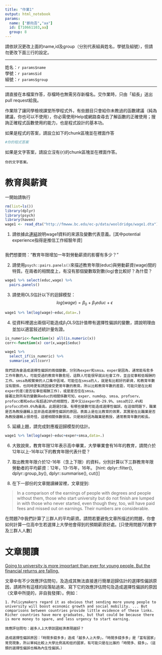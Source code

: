 ```yaml
---
title: "作業1"
output: html_notebook
params:
  name: ["鄭向吾","aa"]
  id: [710661103,aa]
  group: 8
---
```

請依狀況更改上面的name,id及group（分別代表組員姓名，學號及組號），但請勿更改下面三行的設定。  

***
姓名：`r params$name`  
學號：`r params$id`  
組號：`r params$group`  

***

請直接在本檔案作答，存檔時也無需另存新檔名。交作業時，只由「組長」送出pull request給我。

作業除了讓同學檢視課堂所學程式外，有些題目只會給你未教過的函數建議（純為建議，你也可以不使用），你必需使用Help或網路查尋去了解函數的正確使用；搜詢正確程式函數使用的能力，也是程式設計的基本功。

如果是程式的答案，請設立如下的chunk區塊並在裡面作答
```r
#你的程式答案
```

如果是文字答案，請設立沒有{r}的chunk區塊並在裡面作答。
```
你的文字答案。
```

# 教育與薪資 

一開始請執行
```r
rm(list=ls())
library(dplyr)
library(psych)
library(haven)
wage1 <- read_dta("http://fmwww.bc.edu/ec-p/data/wooldridge/wage1.dta")
```

1. 請依據此[連結](http://fmwww.bc.edu/ec-p/data/wooldridge/wage1.des)說明wage1資料的來源及變數代表意義。[其中potential experience指得是推估工作經驗年資]
```

```

我們想要問："教育年限增加一年對勞動薪資的影響有多少？"

2. 請使用`psych::pairs.panels()`來描述教育年限(educ)與勞動薪資(wage)間的特質。在兩者的相關度上，有沒有那個變數取對數(log)會比較好？為什麼？

```r
wage1 %>% select(educ,wage) %>%
  pairs.panels()
```


3. 請使用OLS估計以下的迴歸模型：
$$log(wage)=\beta_0+\beta_1 educ+\epsilon$$
```r
wage1 %>% lm(log(wage)~educ,data=.)
```


4. 從資料裡選出兩個可能造成$\beta_1$OLS估計值帶有選擇性偏誤的變數，請說明理由並加以適當敍述統計量佐證。

```r
is_numeric<-function(x) all(is.numeric(x))
corr<-function(x) cor(x,wage1$educ)

wage1 %>%  
  select_if(is_numeric) %>%
  summarise_all(corr)
```

```
我們認為會造成選擇性偏誤的兩個變數，分別為exper和smsa。exper是因為，通常能有愈多工作年數的人，可能受過的教育年數愈短，這群人可能很早就出社會工作，並且從事較低報酬的工作。smsa為較繁榮的人口集中區域，可能住在smsa的人，就是有比較好的薪資，和教育年數沒有關係，也同時更有誘因接受更常年數的教育。所以比較教育年數的差距，可能只是在比較exper的差(是否從事低報酬工作)，或是是否住在smsa。
接著比對所有的變數與educ的相關係數可知，exper、numdep、smsa、profserv、profocc都和educ有超過20%的相關性，其中又以exper的-29.9%、smsa的22.4%和profocc的49.6%為最高。此題是討論，有哪些變數可能造成選擇性偏誤，在這個問題下，職業是否為教授邏輯上並非造成選擇性偏誤的原因，表面上是在比教育的效果，其實是在比職業是否為教授邏輯上很奇怪，這裡相關係數很高，只是剛好因為職業是教授，通常教育年數的較長。

```

5. 延續上題，請完成對應複迴歸模型的估計。

```r
wage1 %>% lm(log(wage)~educ+exper+smsa,data=.)
```


6. 大致說來，教育年限12年表示高中畢業，大學畢業會有16年的教育，請問介於12年以上-16年以下的教育年限代表什麼？

7. 取出教育年限介於12-16年（含上下限）的資料，分別計算以下三群教育年限勞動者的平均薪資：12年，13-15年，16年。
[hint: dplyr::filter(), dplyr::group_by(), dplyr::summarise(), cut()]

8. 在下一部份的文章閱讀練習裡，文章提到: 

> In a comparison of the earnings of people with degrees and people without them, those who start university but do not finish are lumped in with those who never started, even though they, too, will have paid fees and missed out on earnings. Their numbers are considerable. 

在問題7中我們計算了三群人的平均薪資。請問若要避免文章所描述的問題，你會如何計算一位高中生若選擇上大學他會得到的預期薪資好處。[只使用問題7的數字及三群人人數]

# 文章閱讀
[Going to university is more important than ever for young people.
But the financial returns are falling.](https://www.economist.com/news/international/21736151-financial-returns-are-falling-going-university-more-important-ever)

文章中有不少效應評估問句，及造成其無法直接進行簡單迴歸估計的選擇性偏誤原因，請將所有這樣的段落貼過來、寫下它的效應評估問句及造成選擇性偏誤的原因（文章中所提的，非自我發揮）。例如：

```
1. Policymakers regard it as obvious that sending more young people to university will boost economic growth and social mobility. ... But comparisons between countries provide little evidence of these links. Richer countries have more graduates, but that could be because there is more money to spare, and less urgency to start earning.

效應評估問句：越多人上大學該國經濟表現越好？

造成選擇性偏誤原因：「時間多錢多多」造成「越多人上大學」，「時間多錢多多」是「富有國家」常見現象，所以單純比較上大學比例高和低的國家，有可能只是在比誰的「時間多、錢多」。（這類的選擇性偏誤也稱為內生性偏誤。）
```
